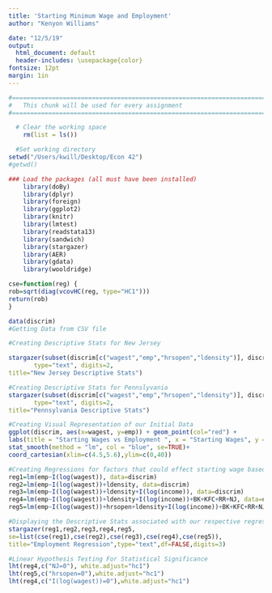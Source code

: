 ```yaml
---
title: 'Starting Minimum Wage and Employment'
author: "Kenyon Williams"

date: "12/5/19"
output:
  html_document: default
  header-includes: \usepackage{color}
fontsize: 12pt
margin: 1in
---
```


```r

#==============================================================================
#   This chunk will be used for every assignment
#==============================================================================

  # Clear the working space
    rm(list = ls())

  #Set working directory
setwd("/Users/kwill/Desktop/Econ 42")
#getwd()

### Load the packages (all must have been installed)
    library(doBy)
    library(dplyr)
    library(foreign)
    library(ggplot2)
    library(knitr)
    library(lmtest)
    library(readstata13)
    library(sandwich)
    library(stargazer)
    library(AER)
    library(gdata)
    library(wooldridge)

cse=function(reg) {
rob=sqrt(diag(vcovHC(reg, type="HC1")))
return(rob)
}

```

```r
data(discrim)
#Getting Data from CSV file
```

```r
#Creating Descriptive Stats for New Jersey

stargazer(subset(discrim[c("wagest","emp","hrsopen","ldensity")], discrim$NJ==1),
       type="text", digits=2,
title="New Jersey Descriptive Stats")

#Creating Descriptive Stats for Pennslyvania
stargazer(subset(discrim[c("wagest","emp","hrsopen","ldensity")], discrim$NJ==0),
       type="text", digits=2,
title="Pennsylvania Descriptive Stats")
```

```r
#Creating Visual Representation of our Initial Data
ggplot(discrim, aes(x=wagest, y=emp)) + geom_point(col="red") +
labs(title = "Starting Wages vs Employment ", x = "Starting Wages", y = "Employment") +
stat_smooth(method = "lm", col = "blue", se=TRUE)+
coord_cartesian(xlim=c(4.5,5.6),ylim=c(0,40))
```

```r

#Creating Regressions for factors that could effect starting wage based on state characteristics
reg1=lm(emp~I(log(wagest)), data=discrim)
reg2=lm(emp~I(log(wagest))+ldensity, data=discrim)
reg3=lm(emp~I(log(wagest))+ldensity+I(log(income)), data=discrim)
reg4=lm(emp~I(log(wagest))+ldensity+I(log(income))+BK+KFC+RR+NJ, data=discrim)
reg5=lm(emp~I(log(wagest))+hrsopen+ldensity+I(log(income))+BK+KFC+RR+NJ+I(hrsopen*wagest), data=discrim)
```

```r
#Displaying the Descriptive Stats associated with our respective regressions
stargazer(reg1,reg2,reg3,reg4,reg5,
se=list(cse(reg1),cse(reg2),cse(reg3),cse(reg4),cse(reg5)),
title="Employment Regression",type="text",df=FALSE,digits=3)


```




```r
#Linear Hypothesis Testing For Statistical Significance 
lht(reg4,c("NJ=0"), white.adjust="hc1")
lht(reg5,c("hrsopen=0"),white.adjust="hc1")
lht(reg4,c("I(log(wagest))=0"),white.adjust="hc1")

```


&nbsp; 

&nbsp; 
&nbsp; 



&nbsp;
&nbsp; 
&nbsp; 

  
  

